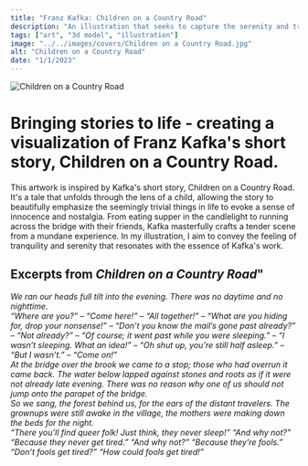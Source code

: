 ```yaml
---
title: "Franz Kafka: Children on a Country Road"
description: "An illustration that seeks to capture the serenity and tranquility of Kafka's short story, <em>Children on a Country Road</em>."
tags: ["art", "3d model", "illustration"]
image: "../../images/covers/Children on a Country Road.jpg"
alt: "Children on a Country Road"
date: "1/1/2023"
---
```





<img src={CoverImage.src} alt="Children on a Country Road" class="fullImgCover"/>
<div class="caseStudy">
<Overview
  year="2023"
  tags={["individual project", "tools - blender"]}
>

<h1 slot="header">
  Bringing stories to life - creating a visualization of Franz Kafka's short
  story, <span style="color: var(--darkAccent)">Children on a Country Road</span>.
</h1>
<div slot="overviewDescription">
  <p>
    This artwork is inspired by Kafka's short story, Children on a Country Road.
    It's a tale that unfolds through the lens of a child, allowing the story to
    beautifully emphasize the seemingly trivial things in life to evoke a sense
    of innocence and nostalgia. From eating supper in the candlelight to running
    across the bridge with their friends, Kafka masterfully crafts a tender
    scene from a mundane experience. In my illustration, I aim to convey the
    feeling of tranquility and serenity that resonates with the essence of
    Kafka's work.
  </p>
</div>

</Overview>

<PageSection>
 <h2 slot="sectionTitle">Excerpts from <em>Children on a Country Road</em>"</h2>
  <p slot="description">
    <i>
        We ran our heads full tilt into the evening. There was no daytime and no nighttime.
        <br />
        “Where are you?” – “Come here!” – “All together!” – “What are you hiding for, drop your nonsense!” – “Don’t you know the mail’s gone past already?” – “Not already?” – “Of course; it went past while you were sleeping.” – “I wasn’t sleeping. What an idea!” – “Oh shut up, you’re still half asleep.” – “But I wasn’t.” – “Come on!”
        <br />
        At the bridge over the brook we came to a stop; those who had overrun it came back. The water below lapped against stones and roots as if it were not already late evening. There was no reason why one of us should not jump onto the parapet of the bridge.
        <br />
        So we sang, the forest behind us, for the ears of the distant travelers. The grownups were still awake in the village, the mothers were making down the beds for the night.
        <br />
        “There you’ll find queer folk! Just think, they never sleep!”
        “And why not?”
        “Because they never get tired.”
        “And why not?”
        “Because they’re fools.”
        “Don’t fools get tired?”
        “How could fools get tired!”
    </i>
  </p>
</PageSection>
</div>